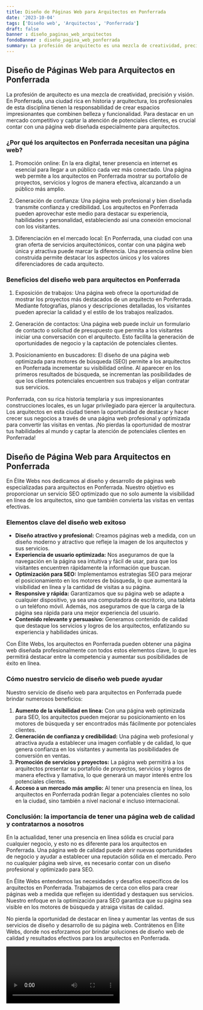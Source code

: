 ```yaml
---
title: Diseño de Páginas Web para Arquitectos en Ponferrada
date: '2023-10-04'
tags: ['Diseño web', 'Arquitectos', 'Ponferrada']
draft: false
banner : diseño_paginas_web_arquitectos
fondoBanner : diseño_pagina_web_ponferrada
summary: La profesión de arquitecto es una mezcla de creatividad, precisión y visión. En Ponferrada, una ciudad rica en historia y arquitectura, los profesionales de esta disciplina tienen la responsabilidad de crear espacios impresionantes que combinen belleza y funcionalidad. Para destacar en un mercado competitivo y captar la atención de potenciales clientes, es crucial contar con una página web diseñada especialmente para arquitectos.
---
```


## Diseño de Páginas Web para Arquitectos en Ponferrada

La profesión de arquitecto es una mezcla de creatividad, precisión y visión. En Ponferrada, una ciudad rica en historia y arquitectura, los profesionales de esta disciplina tienen la responsabilidad de crear espacios impresionantes que combinen belleza y funcionalidad. Para destacar en un mercado competitivo y captar la atención de potenciales clientes, es crucial contar con una página web diseñada especialmente para arquitectos.

### ¿Por qué los arquitectos en Ponferrada necesitan una página web?

1. Promoción online: En la era digital, tener presencia en internet es esencial para llegar a un público cada vez más conectado. Una página web permite a los arquitectos en Ponferrada mostrar su portafolio de proyectos, servicios y logros de manera efectiva, alcanzando a un público más amplio.

2. Generación de confianza: Una página web profesional y bien diseñada transmite confianza y credibilidad. Los arquitectos en Ponferrada pueden aprovechar este medio para destacar su experiencia, habilidades y personalidad, estableciendo así una conexión emocional con los visitantes.

3. Diferenciación en el mercado local: En Ponferrada, una ciudad con una gran oferta de servicios arquitectónicos, contar con una página web única y atractiva puede marcar la diferencia. Una presencia online bien construida permite destacar los aspectos únicos y los valores diferenciadores de cada arquitecto.

### Beneficios del diseño web para arquitectos en Ponferrada

1. Exposición de trabajos: Una página web ofrece la oportunidad de mostrar los proyectos más destacados de un arquitecto en Ponferrada. Mediante fotografías, planos y descripciones detalladas, los visitantes pueden apreciar la calidad y el estilo de los trabajos realizados.

2. Generación de contactos: Una página web puede incluir un formulario de contacto o solicitud de presupuesto que permita a los visitantes iniciar una conversación con el arquitecto. Esto facilita la generación de oportunidades de negocio y la captación de potenciales clientes.

3. Posicionamiento en buscadores: El diseño de una página web optimizada para motores de búsqueda (SEO) permite a los arquitectos en Ponferrada incrementar su visibilidad online. Al aparecer en los primeros resultados de búsqueda, se incrementan las posibilidades de que los clientes potenciales encuentren sus trabajos y elijan contratar sus servicios.

Ponferrada, con su rica historia templaria y sus impresionantes construcciones locales, es un lugar privilegiado para ejercer la arquitectura. Los arquitectos en esta ciudad tienen la oportunidad de destacar y hacer crecer sus negocios a través de una página web profesional y optimizada para convertir las visitas en ventas. ¡No pierdas la oportunidad de mostrar tus habilidades al mundo y captar la atención de potenciales clientes en Ponferrada!

<GifSeo />

<Cta />

## **Diseño de Página Web para Arquitectos en Ponferrada**

En Élite Webs nos dedicamos al diseño y desarrollo de páginas web especializadas para arquitectos en Ponferrada. Nuestro objetivo es proporcionar un servicio SEO optimizado que no solo aumente la visibilidad en línea de los arquitectos, sino que también convierta las visitas en ventas efectivas.

### **Elementos clave del diseño web exitoso**

- **Diseño atractivo y profesional:** Creamos páginas web a medida, con un diseño moderno y atractivo que refleje la imagen de los arquitectos y sus servicios.
- **Experiencia de usuario optimizada:** Nos aseguramos de que la navegación en la página sea intuitiva y fácil de usar, para que los visitantes encuentren rápidamente la información que buscan.
- **Optimización para SEO:** Implementamos estrategias SEO para mejorar el posicionamiento en los motores de búsqueda, lo que aumentará la visibilidad en línea y la cantidad de visitas a su página.
- **Responsive y rápida:** Garantizamos que su página web se adapte a cualquier dispositivo, ya sea una computadora de escritorio, una tableta o un teléfono móvil. Además, nos aseguramos de que la carga de la página sea rápida para una mejor experiencia del usuario.
- **Contenido relevante y persuasivo:** Generamos contenido de calidad que destaque los servicios y logros de los arquitectos, enfatizando su experiencia y habilidades únicas.

Con Élite Webs, los arquitectos en Ponferrada pueden obtener una página web diseñada profesionalmente con todos estos elementos clave, lo que les permitirá destacar entre la competencia y aumentar sus posibilidades de éxito en línea.

### **Cómo nuestro servicio de diseño web puede ayudar**

Nuestro servicio de diseño web para arquitectos en Ponferrada puede brindar numerosos beneficios:

1. **Aumento de la visibilidad en línea:** Con una página web optimizada para SEO, los arquitectos pueden mejorar su posicionamiento en los motores de búsqueda y ser encontrados más fácilmente por potenciales clientes.
2. **Generación de confianza y credibilidad:** Una página web profesional y atractiva ayuda a establecer una imagen confiable y de calidad, lo que genera confianza en los visitantes y aumenta las posibilidades de conversión en ventas.
3. **Promoción de servicios y proyectos:** La página web permitirá a los arquitectos presentar su portafolio de proyectos, servicios y logros de manera efectiva y llamativa, lo que generará un mayor interés entre los potenciales clientes.
4. **Acceso a un mercado más amplio:** Al tener una presencia en línea, los arquitectos en Ponferrada podrán llegar a potenciales clientes no solo en la ciudad, sino también a nivel nacional e incluso internacional.

### **Conclusión: la importancia de tener una página web de calidad y contratarnos a nosotros**

En la actualidad, tener una presencia en línea sólida es crucial para cualquier negocio, y esto no es diferente para los arquitectos en Ponferrada. Una página web de calidad puede abrir nuevas oportunidades de negocio y ayudar a establecer una reputación sólida en el mercado. Pero no cualquier página web sirve, es necesario contar con un diseño profesional y optimizado para SEO.

En Élite Webs entendemos las necesidades y desafíos específicos de los arquitectos en Ponferrada. Trabajamos de cerca con ellos para crear páginas web a medida que reflejen su identidad y destaquen sus servicios. Nuestro enfoque en la optimización para SEO garantiza que su página sea visible en los motores de búsqueda y atraiga visitas de calidad.

No pierda la oportunidad de destacar en línea y aumentar las ventas de sus servicios de diseño y desarrollo de su página web. Contrátenos en Élite Webs, donde nos esforzamos por brindar soluciones de diseño web de calidad y resultados efectivos para los arquitectos en Ponferrada.

<Video />

<CtaBot job='Arquitectos' city='Ponferrada'/>

<Gmaps query='Ponferrada+españa+maps' />